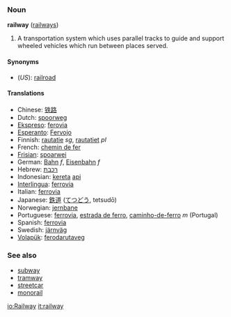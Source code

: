 ===Noun===
'''railway''' ([[railways]])

#A transportation system which uses parallel tracks to guide and support wheeled vehicles which run between places served.

====Synonyms====
*(''US''): [[railroad]]

====Translations====
*Chinese: [[铁路]]
*Dutch: [[spoorweg]]
*[[Ekspreso]]: [[ferovia]]
*[[Esperanto]]: [[Fervojo]]
*Finnish: [[rautatie]] ''sg'', [[rautatiet]] ''pl''
*French: [[chemin de fer]]
*[[Frisian]]: [[spoarwei]]
*German: [[Bahn]] ''f'', [[Eisenbahn]] ''f''
*Hebrew: [[רכבת]]
*Indonesian: [[kereta]] [[api]]
*[[Interlingua]]: [[ferrovia]]
*Italian: [[ferrovia]]
*Japanese: [[鉄道]] ([[てつどう]], tetsudō)
*Norwegian: [[jernbane]]
*Portuguese: [[ferrovia]], [[estrada de ferro]], [[caminho-de-ferro]] ''m'' (Portugal)
*Spanish: [[ferrovia]]
*Swedish: [[järnväg]]
*[[Volapük]]: [[ferodarutaveg]]

=== See also ===
* [[subway]]
* [[tramway]]
* [[streetcar]]
* [[monorail]]

[[io:Railway]]
[[it:railway]]